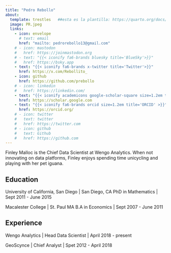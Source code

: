 ```yaml
---
title: "Pedro Rebollo"
about:
  template: trestles   ##esta es la plantilla: https://quarto.org/docs/websites/website-about.html#templates
  image: PR.jpeg
  links:
    - icon: envelope
      # text: email
      href: "mailto: pedrorebollo13@gmail.com"
    # - icon: mastodon
    #   href: https://joinmastodon.org
    # - text: "{{< iconify fa6-brands bluesky title='BlueSky'>}}"
    #   href: https://bsky.app
    - text: "{{< iconify fa6-brands x-twitter title='Twitter'>}}"
      href: https://x.com/Rebollito_
    - icon: github
      href: https://github.com/prebollo
    # - icon: linkedin
    #   href: https://linkedin.com/
    - text: "{{< iconify academicons google-scholar-square size=1.2em title='Scholar'>}}"
      href: https://scholar.google.com
    - text: "{{< iconify fa6-brands orcid size=1.2em title='ORCID' >}}"
      href: https://orcid.org/
    # - icon: twitter
    #   text: twitter
    #   href: https://twitter.com
    # - icon: github
    #   text: Github
    #   href: https://github.com
---
```


Finley Malloc is the Chief Data Scientist at Wengo Analytics. When not innovating on data platforms, Finley enjoys spending time unicycling and playing with her pet iguana.

## Education

University of California, San Diego | San Diego, CA
PhD in Mathematics | Sept 2011 - June 2015

Macalester College | St. Paul MA
B.A in Economics | Sept 2007 - June 2011

## Experience

Wengo Analytics | Head Data Scientist | April 2018 - present

GeoScynce | Chief Analyst | Spet 2012 - April 2018
